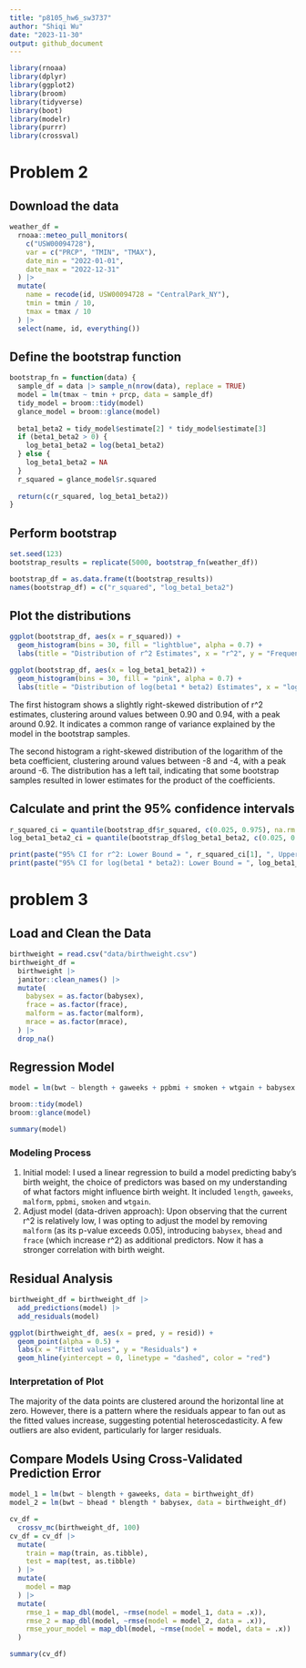 ```yaml
---
title: "p8105_hw6_sw3737"
author: "Shiqi Wu"
date: "2023-11-30"
output: github_document
---
```


```r
library(rnoaa)
library(dplyr)
library(ggplot2)
library(broom)
library(tidyverse)
library(boot)
library(modelr)
library(purrr)
library(crossval)
```

# Problem 2

## Download the data
```r
weather_df = 
  rnoaa::meteo_pull_monitors(
    c("USW00094728"),
    var = c("PRCP", "TMIN", "TMAX"), 
    date_min = "2022-01-01",
    date_max = "2022-12-31"
  ) |>
  mutate(
    name = recode(id, USW00094728 = "CentralPark_NY"),
    tmin = tmin / 10,
    tmax = tmax / 10
  ) |>
  select(name, id, everything())
```

## Define the bootstrap function
```r
bootstrap_fn = function(data) {
  sample_df = data |> sample_n(nrow(data), replace = TRUE)
  model = lm(tmax ~ tmin + prcp, data = sample_df)
  tidy_model = broom::tidy(model)
  glance_model = broom::glance(model)
  
  beta1_beta2 = tidy_model$estimate[2] * tidy_model$estimate[3]
  if (beta1_beta2 > 0) {
    log_beta1_beta2 = log(beta1_beta2)
  } else {
    log_beta1_beta2 = NA
  }
  r_squared = glance_model$r.squared
  
  return(c(r_squared, log_beta1_beta2))
}
```

## Perform bootstrap
```r
set.seed(123)
bootstrap_results = replicate(5000, bootstrap_fn(weather_df))

bootstrap_df = as.data.frame(t(bootstrap_results))
names(bootstrap_df) = c("r_squared", "log_beta1_beta2")
```

## Plot the distributions
```r
ggplot(bootstrap_df, aes(x = r_squared)) +
  geom_histogram(bins = 30, fill = "lightblue", alpha = 0.7) +
  labs(title = "Distribution of r^2 Estimates", x = "r^2", y = "Frequency")

ggplot(bootstrap_df, aes(x = log_beta1_beta2)) +
  geom_histogram(bins = 30, fill = "pink", alpha = 0.7) +
  labs(title = "Distribution of log(beta1 * beta2) Estimates", x = "log(beta1 * beta2)", y = "Frequency")
```

The first histogram shows a slightly right-skewed distribution of r^2 estimates, clustering around values between 0.90 and 0.94, with a peak around 0.92. It indicates a common range of variance explained by the model in the bootstrap samples.

The second histogram a right-skewed distribution of the logarithm of the beta coefficient, clustering around values between -8 and -4, with a peak around -6. The distribution has a left tail, indicating that some bootstrap samples resulted in lower estimates for the product of the coefficients.

## Calculate and print the 95% confidence intervals
```r
r_squared_ci = quantile(bootstrap_df$r_squared, c(0.025, 0.975), na.rm = TRUE)
log_beta1_beta2_ci = quantile(bootstrap_df$log_beta1_beta2, c(0.025, 0.975), na.rm = TRUE)

print(paste("95% CI for r^2: Lower Bound = ", r_squared_ci[1], ", Upper Bound = ", r_squared_ci[2]))
print(paste("95% CI for log(beta1 * beta2): Lower Bound = ", log_beta1_beta2_ci[1], ", Upper Bound = ", log_beta1_beta2_ci[2]))
```

# problem 3

## Load and Clean the Data
```r
birthweight = read.csv("data/birthweight.csv")
birthweight_df = 
  birthweight |>
  janitor::clean_names() |>
  mutate(
    babysex = as.factor(babysex),
    frace = as.factor(frace),
    malform = as.factor(malform),
    mrace = as.factor(mrace),
  ) |>
  drop_na()
```

## Regression Model
```r
model = lm(bwt ~ blength + gaweeks + ppbmi + smoken + wtgain + babysex + bhead + frace, data = birthweight_df)

broom::tidy(model)
broom::glance(model)

summary(model)
```

### Modeling Process
(1) Initial model: I used a linear regression to build a model predicting baby's birth weight, the choice of predictors was based on my understanding of what factors might influence birth weight. It included `length`, `gaweeks`, `malform`, `ppbmi`, `smoken` and `wtgain`.
(2) Adjust model (data-driven approach): Upon observing that the current r^2 is relatively low, I was opting to adjust the model by removing `malform` (as its p-value exceeds 0.05), introducing `babysex`, `bhead` and `frace` (which increase r^2) as additional predictors. Now it has a stronger correlation with birth weight.

## Residual Analysis
```r
birthweight_df = birthweight_df |>
  add_predictions(model) |>
  add_residuals(model)

ggplot(birthweight_df, aes(x = pred, y = resid)) +
  geom_point(alpha = 0.5) +
  labs(x = "Fitted values", y = "Residuals") +
  geom_hline(yintercept = 0, linetype = "dashed", color = "red")
```

### Interpretation of Plot
The majority of the data points are clustered around the horizontal line at zero. However, there is a pattern where the residuals appear to fan out as the fitted values increase, suggesting potential heteroscedasticity. A few outliers are also evident, particularly for larger residuals.

## Compare Models Using Cross-Validated Prediction Error
```r
model_1 = lm(bwt ~ blength + gaweeks, data = birthweight_df)
model_2 = lm(bwt ~ bhead * blength * babysex, data = birthweight_df)

cv_df = 
  crossv_mc(birthweight_df, 100)
cv_df = cv_df |>
  mutate(
    train = map(train, as.tibble),
    test = map(test, as.tibble)
  ) |>
  mutate(
    model = map
  ) |>
  mutate(
    rmse_1 = map_dbl(model, ~rmse(model = model_1, data = .x)),
    rmse_2 = map_dbl(model, ~rmse(model = model_2, data = .x)),
    rmse_your_model = map_dbl(model, ~rmse(model = model, data = .x))
  )

summary(cv_df)
```


